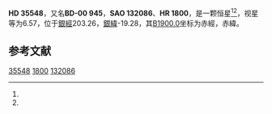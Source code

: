 {{Starbox begin
| name = HD 35548
}}
{{Starbox observe
| epoch = [[J2000.0|J2000.0]]
| constell = {{星座名待查}}<ref name=SIMBAD>{{cite web
 | url=http://simbad.u-strasbg.fr/simbad/sim-id?Ident=HR+1800
 | title =Pulsating variable Star
 | publisher=Centre de Données astronomiques de Strasbourg
 | work=SIMBAD
 | accessdate=2012-07-13}}</ref><ref name=DATA>{{cite web
 | url=http://vizier.u-strasbg.fr/viz-bin/VizieR-5?-out.add=.&-source=5050&-corr=PK=HR&-out.max=9999&HR=1800
 | title=VizieR Detailed Page
 | accessdate=2012-07-13
 | archive-date=2019-02-16
 | archive-url=https://web.archive.org/web/20190216110201/http://vizier.u-strasbg.fr/viz-bin/VizieR-5?-out.add=.&-source=5050&-corr=PK=HR&-out.max=9999&HR=1800
 | dead-url=no
 }}</ref>
| 星官 = 
| ra = {{RA|5|25|31.2}}<ref name=SIMBAD /><ref name=DATA />
| dec = {{DEC|-0|32|39}}<ref name=SIMBAD /><ref name=DATA />
| appmag_v = 6.57<ref name=SIMBAD /><ref name=DATA />
}}
{{Starbox character
| class = B9pHgSi<ref name=SIMBAD /><ref name=DATA />
| b-v = -0.05<ref name=SIMBAD /><ref name=DATA />
| u-b = -0.18<ref name=SIMBAD /><ref name=DATA />
| r-i = <ref name=SIMBAD /><ref name=DATA />
| variable = 
}}
{{Starbox astrometry
| radial_v = -0.18
| prop_mo_ra = -9
| parallax = 0.002
| p_error =
}}
{{Starbox catalog
| names =BD-00 945，[[SAO星表|SAO]] 132086，[[HD星表|HD]] 35548，[[HR星表|HR]] 1800}}
{{Starbox reference |Simbad=HR+1800}}
{{Starbox end}}

'''HD 35548'''，又名'''BD-00 945'''，'''SAO 132086'''、'''HR 1800'''，是一颗恒星<ref name=SIMBAD /><ref name=DATA />，视星等为6.57，位于[[銀道座標系|銀經]]203.26，[[銀道座標系|銀緯]]-19.28，其[[B1900.0|B1900.0]]坐标为赤經{{RA|5|20|25.1}}，赤緯{{DEC|-0|-19.28|0}}。

== 参考文献 ==
{{reflist}}

{{star-stub}}

[[Category:HD和HDE天體|35548]]
[[Category:HR天體|1800]]
[[Category:SAO天體|132086]]